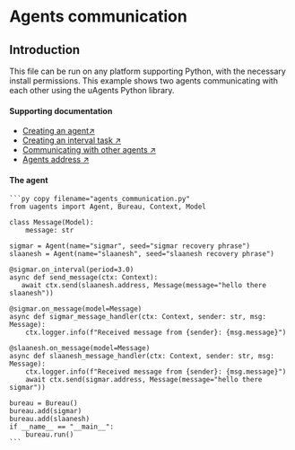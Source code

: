 # Agents communication

## Introduction

This file can be run on any platform supporting Python, with the necessary install permissions. This example shows two agents communicating with each other using the uAgents Python library.

#### Supporting documentation

- [Creating an agent↗️](/guides/agents/create-a-uagent)
- [Creating an interval task ↗️](/guides/agents/interval-task)
- [Communicating with other agents ↗️](/guides/agents/communicating-with-other-agents)
- [Agents address ↗️](/guides/agents/getting-started/getting-uagent-address)

#### The agent

    ```py copy filename="agents_communication.py"
    from uagents import Agent, Bureau, Context, Model

    class Message(Model):
        message: str

    sigmar = Agent(name="sigmar", seed="sigmar recovery phrase")
    slaanesh = Agent(name="slaanesh", seed="slaanesh recovery phrase")

    @sigmar.on_interval(period=3.0)
    async def send_message(ctx: Context):
       await ctx.send(slaanesh.address, Message(message="hello there slaanesh"))

    @sigmar.on_message(model=Message)
    async def sigmar_message_handler(ctx: Context, sender: str, msg: Message):
        ctx.logger.info(f"Received message from {sender}: {msg.message}")

    @slaanesh.on_message(model=Message)
    async def slaanesh_message_handler(ctx: Context, sender: str, msg: Message):
        ctx.logger.info(f"Received message from {sender}: {msg.message}")
        await ctx.send(sigmar.address, Message(message="hello there sigmar"))

    bureau = Bureau()
    bureau.add(sigmar)
    bureau.add(slaanesh)
    if __name__ == "__main__":
        bureau.run()
    ```
